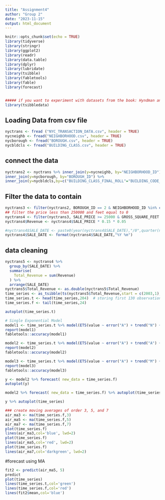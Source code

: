 ```yaml
---
title: "Assignment4"
author: "Group 2"
date: "2023-11-15"
output: html_document
---
```


```r
knitr::opts_chunk$set(echo = TRUE)
library(tidyverse)
library(stringr)
library(ggplot2)
library(readr)
library(data.table)
library(dplyr)
library(lubridate)
library(tsibble)
library(fabletools)
library(fable)
library(forecast)


##### if you want to experiment with datasets from the book: Hyndman and Athanasopoulos (2023) Forecasting: Principles and Practice (3rd ed) 
library(tsibbledata)
```


## Loading Data from csv file

```r
nyctrans <- fread ("NYC_TRANSACTION_DATA.csv", header = TRUE)
nycneighb <- fread("NEIGHBORHOOD.csv", header = TRUE)
nycborough <- fread("BOROUGH.csv", header = TRUE)
nycbldcls <- fread("BUILDING_CLASS.csv", header = TRUE)
```

## connect the data

```r
nyctrans2 <- nyctrans %>% inner_join(y=nycneighb, by="NEIGHBORHOOD_ID")%>%
inner_join(y=nycborough, by="BOROUGH_ID") %>%
inner_join(y=nycbldcls,by=c("BUILDING_CLASS_FINAL_ROLL"="BUILDING_CODE_ID"))
```

## Filter the data to contain

```r
nyctrans3 <- filter(nyctrans2, BOROUGH_ID == 2 & NEIGHBORHOOD_ID %in% c(250))
## filter the price less than 250000 and feet equal to 0
nyctrans4 <- filter(nyctrans3, SALE_PRICE >= 25000 & GROSS_SQUARE_FEET != 0)
nyctrans4$Revenue <- nyctrans4$SALE_PRICE * 0.15 * 0.05
```

```r
#nyctrans4$SALE_DATE <- paste0(year(nyctrans4$SALE_DATE),"/0",quarter(nyctrans4$SALE_DATE))
nyctrans4$SALE_DATE <- format(nyctrans4$SALE_DATE,"%Y %m")
```

## data cleaning
```r
nyctrans5 <- nyctrans4 %>%
  group_by(SALE_DATE) %>%
  summarise(
    Total_Revenue = sum(Revenue)
  ) %>%
  arrange(SALE_DATE)
nyctrans5$Total_Revenue <- as.double(nyctrans5$Total_Revenue)
time_series <- as_tsibble(ts(nyctrans5$Total_Revenue,start = c(2003,1),end = c(2021,12),frequency = 12))
time_series.t <- head(time_series,204)  # storing first 130 observations in training set
time_series.f <- tail(time_series,24)
```

```r
autoplot(time_series.t)
```


```r
# Single Exponential Model
model1 <- time_series.t %>% model(ETS(value ~ error("A") + trend("N") + season("N")))
report(model1)
fabletools::accuracy(model1) 
```

```r
model2 <- time_series.t %>% model(ETS(value ~ error("A") + trend("A") + season("N")))
report(model2)
fabletools::accuracy(model2) 
```

```r
model3 <- time_series.t %>% model(ETS(value ~ error("A") + trend("M") + season("M")))
report(model3)
fabletools::accuracy(model3)
```

```r
y <- model2 %>% forecast( new_data = time_series.f)
autoplot(y)

model2 %>% forecast( new_data = time_series.f) %>% autoplot(time_series)

y %>% autoplot(time_series)
```

```r
### create moving averages of order 3, 5, and 7
air_ma3 <- ma(time_series.f,3)
air_ma5 <- ma(time_series.f,5)
air_ma7 <- ma(time_series.f,7)
plot(time_series.f) 
lines(air_ma3,col='blue', lwd=2)
plot(time_series.f) 
lines(air_ma5,col='red', lwd=2)
plot(time_series.f) 
lines(air_ma7,col='darkgreen', lwd=2)
```

#forecast using MA
```r
fit2 <- predict(air_ma5, 5)
predict
plot(time_series)
lines(time_series.t,col='green')
lines(time_series.f,col='red')
lines(fit2$mean,col='blue')
```